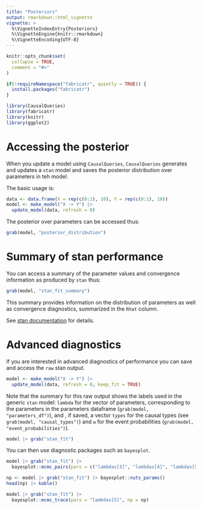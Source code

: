 ```yaml
---
title: "Posteriors"
output: rmarkdown::html_vignette
vignette: >
  %\VignetteIndexEntry{Posteriors}
  %\VignetteEngine{knitr::rmarkdown}
  %\VignetteEncoding{UTF-8}
---
```


```r
knitr::opts_chunk$set(
  collapse = TRUE,
  comment = "#>"
)

```

```r
if(!requireNamespace("fabricatr", quietly = TRUE)) {
  install.packages("fabricatr")
}

library(CausalQueries)
library(fabricatr)
library(knitr)
library(ggplot2)
```

# Accessing the posterior

When you update a model using `CausalQueries`, `CausalQueries` generates and updates a `stan` model and saves the posterior distribution over parameters in teh model. 

The basic usage is:

```r
data <- data.frame(X = rep(c(0:1), 10), Y = rep(c(0:1), 10))
model <- make_model("X -> Y") |> 
  update_model(data, refresh = 0)
```

The posterior over parameters can be accessed thus:

```r
grab(model, "posterior_distribution")
```


# Summary of stan performance

You can access a summary of the parameter values and convergence information as produced by `stan` thus:

```r
grab(model, "stan_fit_summary")
```

This summary provides information on the distribution of parameters as well as convergence diagnostics, summarized in the `Rhat` column.

See [stan documentation](https://cran.r-project.org/web/packages/rstan/vignettes/stanfit-objects.html) for details.


# Advanced diagnostics 

If you are interested in advanced diagnostics of performance you can save and access the `raw` stan output. 

```r
model <- make_model("X -> Y") |> 
  update_model(data, refresh = 0, keep_fit = TRUE)
```

Note that the summary for this raw output shows the labels used in the generic `stan` model: `lambda` for the vector of parameters, corresponding to the parameters in the parameters dataframe  (`grab(model, "parameters_df")`), and , if saved,  a vector `types` for the causal types (see `grab(model, "causal_types")`) and `w` for the event probabilities (`grab(model, "event_probabilities")`). 

```r
model |> grab("stan_fit")
```


You can then  use diagnostic packages such as `bayesplot`.

```r
model |> grab("stan_fit") |>
  bayesplot::mcmc_pairs(pars = c("lambdas[3]", "lambdas[4]", "lambdas[5]", "lambdas[6]"))

```
      
```r
np <- model |> grab("stan_fit") |> bayesplot::nuts_params()
head(np) |> kable()

model |> grab("stan_fit") |>
  bayesplot::mcmc_trace(pars = "lambdas[5]", np = np) 
```
